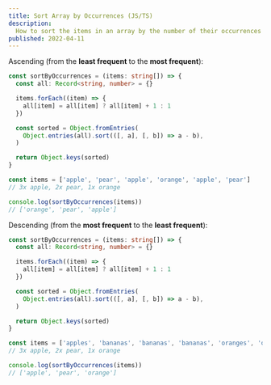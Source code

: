 ```yaml
---
title: Sort Array by Occurrences (JS/TS)
description:
  How to sort the items in an array by the number of their occurrences
published: 2022-04-11
---
```


Ascending (from the **least frequent** to the **most frequent**):

```ts
const sortByOccurrences = (items: string[]) => {
  const all: Record<string, number> = {}

  items.forEach((item) => {
    all[item] = all[item] ? all[item] + 1 : 1
  })

  const sorted = Object.fromEntries(
    Object.entries(all).sort(([, a], [, b]) => a - b),
  )

  return Object.keys(sorted)
}

const items = ['apple', 'pear', 'apple', 'orange', 'apple', 'pear']
// 3x apple, 2x pear, 1x orange

console.log(sortByOccurrences(items))
// ['orange', 'pear', 'apple']
```

Descending (from the **most frequent** to the **least frequent**):

```ts
const sortByOccurrences = (items: string[]) => {
  const all: Record<string, number> = {}

  items.forEach((item) => {
    all[item] = all[item] ? all[item] + 1 : 1
  })

  const sorted = Object.fromEntries(
    Object.entries(all).sort(([, a], [, b]) => a - b),
  )

  return Object.keys(sorted)
}

const items = ['apples', 'bananas', 'bananas', 'bananas', 'oranges', 'oranges']
// 3x apple, 2x pear, 1x orange

console.log(sortByOccurrences(items))
// ['apple', 'pear', 'orange']
```
